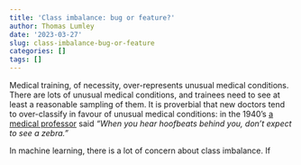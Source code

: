 ```yaml
---
title: 'Class imbalance: bug or feature?'
author: Thomas Lumley
date: '2023-03-27'
slug: class-imbalance-bug-or-feature
categories: []
tags: []
---
```


Medical training, of necessity, over-represents unusual medical conditions. There are lots of unusual medical conditions, and trainees need to see at least a reasonable sampling of them. It is proverbial that new doctors tend to over-classify in favour of unusual medical conditions: in the 1940's [a medical professor](https://en.wikipedia.org/wiki/Zebra_(medicine)) said *"When you hear hoofbeats behind you, don't expect to see a zebra."*

In machine learning, there is a lot of concern about class imbalance. If
